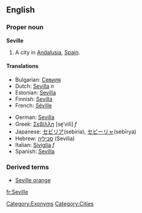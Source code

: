 ==English==
===Proper noun===
'''Seville'''

# A city in [[Andalusia]], [[Spain]].

====Translations====
{{top}}
*Bulgarian: [[Севиля]]
*Dutch: [[Sevilla]] ''n''
*Estonian: [[Sevilla]]
*Finnish: [[Sevilla]]
*French: [[Séville]]
{{mid}}
*German: [[Sevilla]]
*Greek: [[Σεβίλλη]] [se̞ˈvili] ''f''
*Japanese: [[セビリア]](sebiria), [[セビーリャ]](sebīrya)
*Hebrew: [[סביליה]] (Sevilia)
*Italian: [[Siviglia]] ''f''
*Spanish: [[Sevilla]]
{{bottom}}

===Derived terms===
*[[Seville orange]]

[[Category:Exonyms]]
[[Category:Cities]]

[[fr:Seville]]